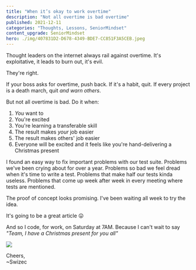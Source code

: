 ```yaml
---
title: "When it’s okay to work overtime" 
description: "Not all overtime is bad overtime" 
published: 2021-12-11
categories: "Thoughts, Lessons, SeniorMindset"
content_upgrade: SeniorMindset
hero: ./img/407831D2-D678-4349-BDE7-CC851F3A5CEB.jpeg
---
```


Thought leaders on the internet always rail against overtime. It's exploitative, it leads to burn out, it's evil.

They're right.

If your boss asks for overtime, push back. If it's a habit, quit. If every project is a death march, quit *and warn others*.

But not all overtime is bad. Do it when:

1. *You* want to
2. You're excited
3. You're learning a transferable skill
4. The result makes *your* job easier
5. The result makes others' job easier
6. Everyone will be excited and it feels like you're hand-delivering a Christmas present

I found an easy way to fix important problems with our test suite. Problems we've been crying about for over a year. Problems so bad we feel dread when it's time to write a test. Problems that make half our tests kinda useless. Problems that come up week after week in every meeting where tests are mentioned.

The proof of concept looks promising. I've been waiting all week to try the idea.

It's going to be a great article 😛

And so I code, for work, on Saturday at 7AM. Because I can't wait to say *"Team, I have a Christmas present for you all"*

![](giphy:excited)

Cheers,<br/>
~Swizec